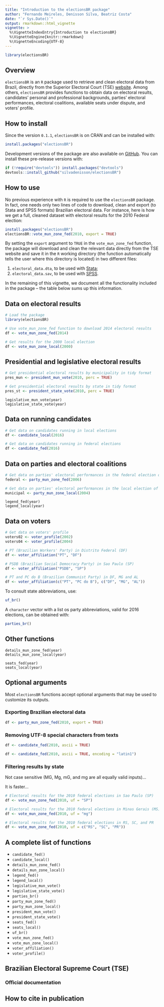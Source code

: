 ```yaml
---
title: "Introduction to the electionsBR package"
author: "Fernando Meireles, Denisson Silva, Beatriz Costa"
date: "`r Sys.Date()`"
output: rmarkdown::html_vignette
vignette: >
  %\VignetteIndexEntry{Introduction to electionsBR}
  %\VignetteEngine{knitr::rmarkdown}
  %\VignetteEncoding{UTF-8}
---
```


```r
library(electionsBR)
```


## Overview

`electionsBR` is an `R` package used to retrieve and clean electoral data from Brazil, directly from the Superior Electoral Court (TSE) [website](http://www.tse.jus.br/eleicoes/estatisticas/repositorio-de-dados-eleitorais). Among others, `electionsBR` provides functions to obtain data on electoral results, candidates' personal and professional backgrounds, parties' electoral performances, electoral coalitions, available seats under dispute, and voters' profile.

## How to install

Since the version `0.1.1`, `electionsBR` is on CRAN and can be installed with:

```r
install.packages("electionsBR")
```

Development versions of the package are also available on [GitHub](https://github.com/). You can install these pre-release versions with:

```r
if (!require("devtools")) install.packages("devtools")
devtools::install_github("silvadenisson/electionsBR")
```

## How to use

No previous experience with `R` is required to use the `electionsBR` package. In fact, one needs only two lines of code to download, clean and export (to Stata and SPSS formats) Brazilian electoral data. For instance, here is how we get a full, cleaned dataset with electoral results for the 2010 Federal election:

```r
install.packages("electionsBR")
electionsBR::vote_mun_zone_fed(2010, export = TRUE)
```

By setting the `export` argument to `TRUE` in the `vote_mun_zone_fed` function, the package will download and clean the relevant data directly from the TSE website and save it in the `R` working directory (the function automatically tells the user where this directory is located) in two different files:

1. `electoral_data.dta`, to be used with [Stata](http://www.stata.com/);
2. `electoral_data.sav`, to be used with [SPSS](https://www.ibm.com/analytics/us/en/technology/spss/).

In the remaining of this vignette, we document all the functionality included in the package -- the table below sums up this information.

## Data on electoral results

```r
# Load the package
library(electionsBR)

# Use vote_mun_zone_fed function to download 2014 electoral results
df <- vote_mun_zone_fed(2014)
```

```r
# Get results for the 2000 local election
df <- vote_mun_zone_local(2000)
```


## Presidential and legislative electoral results

```r
# Get presidential electoral results by municipality in tidy format
pres_mun <- president_mun_vote(2010, perc = TRUE)

# Get presidential electoral results by state in tidy format
pres_st <- president_state_vote(2010, perc = TRUE)
```

```
legislative_mun_vote(year)
legislative_state_vote(year)
```

## Data on running candidates

```r
# Get data on candidates running in local elections
df <- candidate_local(2016)

# Get data on candidates running in federal elections
df <- candidate_fed(2016)
```

## Data on parties and electoral coalitions

```r
# Get data on parties' electoral performances in the federal election of 2006
federal <- party_mun_zone_fed(2006)

# Get data on parties' electoral performances in the local election of 2004
municipal <- party_mun_zone_local(2004)
```

```
legend_fed(year)
legend_local(year)
```

## Data on voters

```r
# Get data on voters' profile
voters02 <- voter_profile(2002)
voters04 <- voter_profile(2004)
```


```r
# PT (Brazilian Workers' Party) in Distrito Federal (DF)
df <- voter_affiliation("PT", "DF")

# PSDB (Brazilian Social Democracy Party) in Sao Paulo (SP)
df <- voter_affiliation("PSDB", "SP")

# PT and PC do B (Brazilian Communist Party) in DF, MG and AL
df <- voter_affiliation(c("PT", "PC do B"), c("DF", "MG", "AL"))
```

To consult state abbreviations, use:

```r
uf_br()
```

A `character` vector with a list os party abbreviations, valid for 2016 elections, can be obtained with:

```r
parties_br()
```

## Other functions

```
details_mun_zone_fed(year)
details_mun_zone_local(year)
```

```
seats_fed(year)
seats_local(year)
```

## Optional arguments

Most `electionsBR` functions accept optional arguments that may be used to customize its outputs.

### Exporting Brazilian electoral data

```r
df <- party_mun_zone_fed(2010, export = TRUE)
```

### Removing UTF-8 special characters from texts

```r
df <- candidate_fed(2010, ascii = TRUE)
```

```r
df <- candidate_fed(2010, ascii = TRUE, encoding = "latin1")
```

### Filtering results by state

Not case sensitive (MG, Mg, mG, and mg are all equally valid inputs)...

It is faster...

```r
# Electoral results for the 2010 federal elections in Sao Paulo (SP)
df <- vote_mun_zone_fed(2010, uf = "SP")

# Electoral results for the 2010 federal elections in Minas Gerais (MS)
df <- vote_mun_zone_fed(2010, uf = "mg")

# Electoral results for the 2010 federal elections in RS, SC, and PR
df <- vote_mun_zone_fed(2010, uf = c("RS", "SC", "PR"))
```

## A complete list of functions

* `candidate_fed()`
* `candidate_local()`
* `details_mun_zone_fed()`
* `details_mun_zone_local()`
* `legend_fed()`
* `legend_local()`
* `legislative_mun_vote()`
* `legislative_state_vote()`
* `parties_br()`
* `party_mun_zone_fed()`
* `party_mun_zone_local()`
* `president_mun_vote()`
* `president_state_vote()`
* `seats_fed()`
* `seats_local()`
* `uf_br()`
* `vote_mun_zone_fed()`
* `vote_mun_zone_local()`
* `voter_affiliation()`
* `voter_profile()`


## Brazilian Electoral Supreme Court (TSE)


### Official documentation


## How to cite in publication
